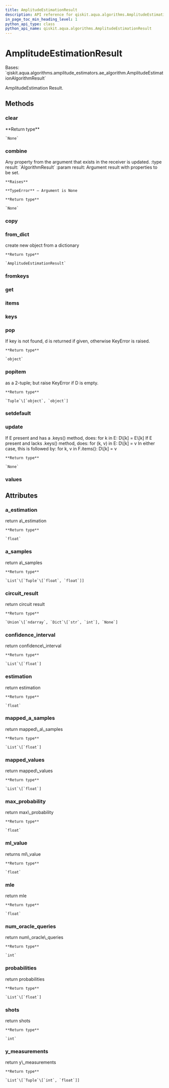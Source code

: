 ```yaml
---
title: AmplitudeEstimationResult
description: API reference for qiskit.aqua.algorithms.AmplitudeEstimationResult
in_page_toc_min_heading_level: 1
python_api_type: class
python_api_name: qiskit.aqua.algorithms.AmplitudeEstimationResult
---
```


# AmplitudeEstimationResult

<Class id="qiskit.aqua.algorithms.AmplitudeEstimationResult" isDedicatedPage={true} github="https://github.com/qiskit-community/qiskit-aqua/tree/stable/0.9/qiskit/aqua/algorithms/amplitude_estimators/ae.py" signature="AmplitudeEstimationResult(a_dict=None)" modifiers="class">
  Bases: `qiskit.aqua.algorithms.amplitude_estimators.ae_algorithm.AmplitudeEstimationAlgorithmResult`

  AmplitudeEstimation Result.

  ## Methods

  ### clear

  <Function id="qiskit.aqua.algorithms.AmplitudeEstimationResult.clear" signature="AmplitudeEstimationResult.clear()">
    **Return type**

    `None`
  </Function>

  ### combine

  <Function id="qiskit.aqua.algorithms.AmplitudeEstimationResult.combine" signature="AmplitudeEstimationResult.combine(result)">
    Any property from the argument that exists in the receiver is updated. :type result: `AlgorithmResult` :param result: Argument result with properties to be set.

    **Raises**

    **TypeError** – Argument is None

    **Return type**

    `None`
  </Function>

  ### copy

  <Function id="qiskit.aqua.algorithms.AmplitudeEstimationResult.copy" signature="AmplitudeEstimationResult.copy()" />

  ### from\_dict

  <Function id="qiskit.aqua.algorithms.AmplitudeEstimationResult.from_dict" signature="AmplitudeEstimationResult.from_dict(a_dict)" modifiers="static">
    create new object from a dictionary

    **Return type**

    `AmplitudeEstimationResult`
  </Function>

  ### fromkeys

  <Function id="qiskit.aqua.algorithms.AmplitudeEstimationResult.fromkeys" signature="AmplitudeEstimationResult.fromkeys(iterable, value=None)" modifiers="classmethod" />

  ### get

  <Function id="qiskit.aqua.algorithms.AmplitudeEstimationResult.get" signature="AmplitudeEstimationResult.get(k[, d]) → D[k] if k in D, else d. d defaults to None." />

  ### items

  <Function id="qiskit.aqua.algorithms.AmplitudeEstimationResult.items" signature="AmplitudeEstimationResult.items() → a set-like object providing a view on D’s items" />

  ### keys

  <Function id="qiskit.aqua.algorithms.AmplitudeEstimationResult.keys" signature="AmplitudeEstimationResult.keys() → a set-like object providing a view on D’s keys" />

  ### pop

  <Function id="qiskit.aqua.algorithms.AmplitudeEstimationResult.pop" signature="AmplitudeEstimationResult.pop(key, default=None)">
    If key is not found, d is returned if given, otherwise KeyError is raised.

    **Return type**

    `object`
  </Function>

  ### popitem

  <Function id="qiskit.aqua.algorithms.AmplitudeEstimationResult.popitem" signature="AmplitudeEstimationResult.popitem()">
    as a 2-tuple; but raise KeyError if D is empty.

    **Return type**

    `Tuple`\[`object`, `object`]
  </Function>

  ### setdefault

  <Function id="qiskit.aqua.algorithms.AmplitudeEstimationResult.setdefault" signature="AmplitudeEstimationResult.setdefault(k[, d]) → D.get(k,d), also set D[k]=d if k not in D" />

  ### update

  <Function id="qiskit.aqua.algorithms.AmplitudeEstimationResult.update" signature="AmplitudeEstimationResult.update(*args, **kwargs)">
    If E present and has a .keys() method, does: for k in E: D\[k] = E\[k] If E present and lacks .keys() method, does: for (k, v) in E: D\[k] = v In either case, this is followed by: for k, v in F.items(): D\[k] = v

    **Return type**

    `None`
  </Function>

  ### values

  <Function id="qiskit.aqua.algorithms.AmplitudeEstimationResult.values" signature="AmplitudeEstimationResult.values() → an object providing a view on D’s values" />

  ## Attributes

  ### a\_estimation

  <Attribute id="qiskit.aqua.algorithms.AmplitudeEstimationResult.a_estimation">
    return a\_estimation

    **Return type**

    `float`
  </Attribute>

  ### a\_samples

  <Attribute id="qiskit.aqua.algorithms.AmplitudeEstimationResult.a_samples">
    return a\_samples

    **Return type**

    `List`\[`Tuple`\[`float`, `float`]]
  </Attribute>

  ### circuit\_result

  <Attribute id="qiskit.aqua.algorithms.AmplitudeEstimationResult.circuit_result">
    return circuit result

    **Return type**

    `Union`\[`ndarray`, `Dict`\[`str`, `int`], `None`]
  </Attribute>

  ### confidence\_interval

  <Attribute id="qiskit.aqua.algorithms.AmplitudeEstimationResult.confidence_interval">
    return confidence\_interval

    **Return type**

    `List`\[`float`]
  </Attribute>

  ### estimation

  <Attribute id="qiskit.aqua.algorithms.AmplitudeEstimationResult.estimation">
    return estimation

    **Return type**

    `float`
  </Attribute>

  ### mapped\_a\_samples

  <Attribute id="qiskit.aqua.algorithms.AmplitudeEstimationResult.mapped_a_samples">
    return mapped\_a\_samples

    **Return type**

    `List`\[`float`]
  </Attribute>

  ### mapped\_values

  <Attribute id="qiskit.aqua.algorithms.AmplitudeEstimationResult.mapped_values">
    return mapped\_values

    **Return type**

    `List`\[`float`]
  </Attribute>

  ### max\_probability

  <Attribute id="qiskit.aqua.algorithms.AmplitudeEstimationResult.max_probability">
    return max\_probability

    **Return type**

    `float`
  </Attribute>

  ### ml\_value

  <Attribute id="qiskit.aqua.algorithms.AmplitudeEstimationResult.ml_value">
    returns ml\_value

    **Return type**

    `float`
  </Attribute>

  ### mle

  <Attribute id="qiskit.aqua.algorithms.AmplitudeEstimationResult.mle">
    return mle

    **Return type**

    `float`
  </Attribute>

  ### num\_oracle\_queries

  <Attribute id="qiskit.aqua.algorithms.AmplitudeEstimationResult.num_oracle_queries">
    return num\_oracle\_queries

    **Return type**

    `int`
  </Attribute>

  ### probabilities

  <Attribute id="qiskit.aqua.algorithms.AmplitudeEstimationResult.probabilities">
    return probabilities

    **Return type**

    `List`\[`float`]
  </Attribute>

  ### shots

  <Attribute id="qiskit.aqua.algorithms.AmplitudeEstimationResult.shots">
    return shots

    **Return type**

    `int`
  </Attribute>

  ### y\_measurements

  <Attribute id="qiskit.aqua.algorithms.AmplitudeEstimationResult.y_measurements">
    return y\_measurements

    **Return type**

    `List`\[`Tuple`\[`int`, `float`]]
  </Attribute>
</Class>

